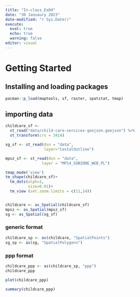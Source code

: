 ```yaml
---
title: "In-class_Ex04"
date: "30 Januaury 2023"
date-modified: "r Sys.Date()"
execute: 
  eval: true
  echo: true
  warning: false
editor: visual
---
```


# Getting Started

## Installing and loading packages

```r
pacman::p_load(maptools, sf, raster, spatstat, tmap)
```

## importing data

```r
childcare_sf <-
  st_read("data/child-care-services-geojson.geojson") %>%
  st_transform(crs = 3414)
```

```r
sg_sf <- st_read(dsn = "data", 
                 layer="CostalOutline")
```

```r
mpsz_sf <- st_read(dsn = "data", 
                layer = "MP14_SUBZONE_WEB_PL")
```

```r
tmap_mode('view')
tm_shape(childcare_sf)+
  tm_dots(alph=1,
          size=0.01)+
  tm_view (set.zoom.limits = c(11,14))
```

```r

```

```r
childcare <- as_Spatial(childcare_sf)
mpsz <- as_Spatial(mpsz_sf)
sg <- as_Spatial(sg_sf)
```

### generic format

```r
childcare_sp <- as(childcare, "SpatialPoints")
sg_sp <- as(sg, "SpatialPolygons")
```

### ppp format

```r
childcare_ppp <- as(childcare_sp, "ppp")
childcare_ppp
```

```r
plot(childcare_ppp)
```

```r
summary(childcare_ppp)
```



